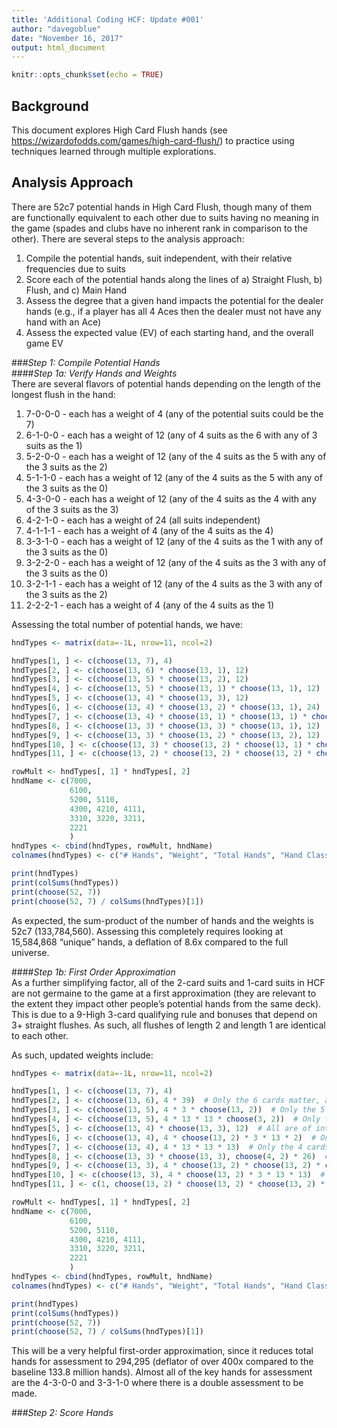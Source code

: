 ```yaml
---
title: 'Additional Coding HCF: Update #001'
author: "davegoblue"
date: "November 16, 2017"
output: html_document
---
```


```r
knitr::opts_chunk$set(echo = TRUE)
```

## Background
This document explores High Card Flush hands (see <https://wizardofodds.com/games/high-card-flush/>) to practice using techniques learned through multiple explorations.

## Analysis Approach
There are 52c7 potential hands in High Card Flush, though many of them are functionally equivalent to each other due to suits having no meaning in the game (spades and clubs have no inherent rank in comparison to the other).  There are several steps to the analysis approach:

1.  Compile the potential hands, suit independent, with their relative frequencies due to suits  
2.  Score each of the potential hands along the lines of a) Straight Flush, b) Flush, and c) Main Hand  
3.  Assess the degree that a given hand impacts the potential for the dealer hands (e.g., if a player has all 4 Aces then the dealer must not have any hand with an Ace)  
4.  Assess the expected value (EV) of each starting hand, and the overall game EV  
  
###_Step 1: Compile Potential Hands_  
####_Step 1a: Verify Hands and Weights_  
There are several flavors of potential hands depending on the length of the longest flush in the hand:  
  
1.  7-0-0-0 - each has a weight of 4 (any of the potential suits could be the 7)  
2.  6-1-0-0 - each has a weight of 12 (any of 4 suits as the 6 with any of 3 suits as the 1)  
3.  5-2-0-0 - each has a weight of 12 (any of the 4 suits as the 5 with any of the 3 suits as the 2)
4.  5-1-1-0 - each has a weight of 12 (any of the 4 suits as the 5 with any of the 3 suits as the 0)  
5.  4-3-0-0 - each has a weight of 12 (any of the 4 suits as the 4 with any of the 3 suits as the 3)  
6.  4-2-1-0 - each has a weight of 24 (all suits independent)  
7.  4-1-1-1 - each has a weight of 4 (any of the 4 suits as the 4)  
8.  3-3-1-0 - each has a weight of 12 (any of the 4 suits as the 1 with any of the 3 suits as the 0)  
9.  3-2-2-0 - each has a weight of 12 (any of the 4 suits as the 3 with any of the 3 suits as the 0)  
10.  3-2-1-1 - each has a weight of 12 (any of the 4 suits as the 3 with any of the 3 suits as the 2)  
11.  2-2-2-1 - each has a weight of 4 (any of the 4 suits as the 1)  
  
Assessing the total number of potential hands, we have:  
```r

hndTypes <- matrix(data=-1L, nrow=11, ncol=2)

hndTypes[1, ] <- c(choose(13, 7), 4)
hndTypes[2, ] <- c(choose(13, 6) * choose(13, 1), 12)
hndTypes[3, ] <- c(choose(13, 5) * choose(13, 2), 12)
hndTypes[4, ] <- c(choose(13, 5) * choose(13, 1) * choose(13, 1), 12)
hndTypes[5, ] <- c(choose(13, 4) * choose(13, 3), 12)
hndTypes[6, ] <- c(choose(13, 4) * choose(13, 2) * choose(13, 1), 24)
hndTypes[7, ] <- c(choose(13, 4) * choose(13, 1) * choose(13, 1) * choose(13, 1), 4)
hndTypes[8, ] <- c(choose(13, 3) * choose(13, 3) * choose(13, 1), 12)
hndTypes[9, ] <- c(choose(13, 3) * choose(13, 2) * choose(13, 2), 12)
hndTypes[10, ] <- c(choose(13, 3) * choose(13, 2) * choose(13, 1) * choose(13, 1), 12)
hndTypes[11, ] <- c(choose(13, 2) * choose(13, 2) * choose(13, 2) * choose(13, 1), 4)

rowMult <- hndTypes[, 1] * hndTypes[, 2]
hndName <- c(7000, 
             6100, 
             5200, 5110, 
             4300, 4210, 4111, 
             3310, 3220, 3211, 
             2221
             )
hndTypes <- cbind(hndTypes, rowMult, hndName)
colnames(hndTypes) <- c("# Hands", "Weight", "Total Hands", "Hand Class")

print(hndTypes)
print(colSums(hndTypes))
print(choose(52, 7))
print(choose(52, 7) / colSums(hndTypes)[1])

```
  
As expected, the sum-product of the number of hands and the weights is 52c7 (133,784,560).  Assessing this completely requires looking at 15,584,868 "unique" hands, a deflation of 8.6x compared to the full universe.  
  
####_Step 1b: First Order Approximation_  
As a further simplifying factor, all of the 2-card suits and 1-card suits in HCF are not germaine to the game at a first approximation (they are relevant to the extent they impact other people's potential hands from the same deck).  This is due to a 9-High 3-card qualifying rule and bonuses that depend on 3+ straight flushes.  As such, all flushes of length 2 and length 1 are identical to each other.

As such, updated weights include:  
```r

hndTypes <- matrix(data=-1L, nrow=11, ncol=2)

hndTypes[1, ] <- c(choose(13, 7), 4)
hndTypes[2, ] <- c(choose(13, 6), 4 * 39)  # Only the 6 cards matter, any of 4 suits, any of 39 kickers
hndTypes[3, ] <- c(choose(13, 5), 4 * 3 * choose(13, 2))  # Only the 5 cards matter, any of 4 suits, any of 13c2 kickers in any of 3 suits
hndTypes[4, ] <- c(choose(13, 5), 4 * 13 * 13 * choose(3, 2))  # Only the 5 cards matter, any of 4 suits, any of 13 kickers in each of 3c2 suits
hndTypes[5, ] <- c(choose(13, 4) * choose(13, 3), 12)  # All are of interest
hndTypes[6, ] <- c(choose(13, 4), 4 * choose(13, 2) * 3 * 13 * 2)  # Only the 4 cards matter, any of 4 suits, any of 13c2 kickers in any of 3 suits and then any of 13 kickers in any of the remaining 2 suits
hndTypes[7, ] <- c(choose(13, 4), 4 * 13 * 13 * 13)  # Only the 4 cards matter, any of 4 suits, any of 13 kickers in each of the 3 other suits
hndTypes[8, ] <- c(choose(13, 3) * choose(13, 3), choose(4, 2) * 26)  # Each of the 3 card triplets matter, available in any of 4c2 suits, with any of 26 additional cards for the kicker
hndTypes[9, ] <- c(choose(13, 3), 4 * choose(13, 2) * choose(13, 2) * choose(3, 2))  # Only the 3 cards matter, any of 4 suits, any of 13c2 kickers available in each of the 3c2 remaining suits
hndTypes[10, ] <- c(choose(13, 3), 4 * choose(13, 2) * 3 * 13 * 13)  # Only the 3 cards matter, any of 4 suits, any of 13c2 kickers in any of 3 suits, then any of 13 kickers in the other 2 suits
hndTypes[11, ] <- c(1, choose(13, 2) * choose(13, 2) * choose(13, 2) * choose(13, 1) * 4)  # No cards matter

rowMult <- hndTypes[, 1] * hndTypes[, 2]
hndName <- c(7000, 
             6100, 
             5200, 5110, 
             4300, 4210, 4111, 
             3310, 3220, 3211, 
             2221
             )
hndTypes <- cbind(hndTypes, rowMult, hndName)
colnames(hndTypes) <- c("# Hands", "Weight", "Total Hands", "Hand Class")

print(hndTypes)
print(colSums(hndTypes))
print(choose(52, 7))
print(choose(52, 7) / colSums(hndTypes)[1])

```
  
This will be a very helpful first-order approximation, since it reduces total hands for assessment to 294,295 (deflator of over 400x compared to the baseline 133.8 million hands).  Almost all of the key hands for assessment are the 4-3-0-0 and 3-3-1-0 where there is a double assessment to be made.
  
  
###_Step 2: Score Hands_  
